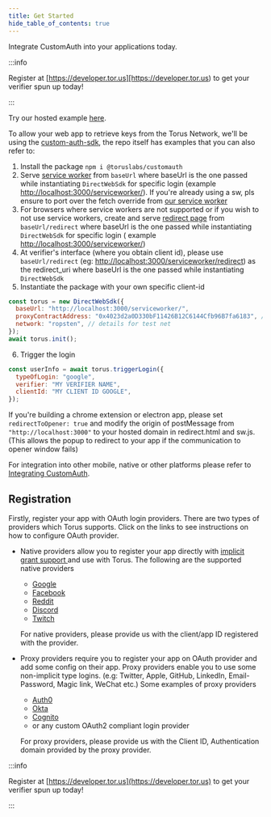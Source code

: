 ```yaml
---
title: Get Started
hide_table_of_contents: true
---
```


Integrate CustomAuth into your applications today.

:::info

Register at [https://developer.tor.us][https://developer.tor.us) to
get your verifier spun up today!

:::

Try our hosted example [here](https://vue-direct.tor.us).

To allow your web app to retrieve keys from the Torus Network, we'll be using
the [custom-auth-sdk](https://github.com/torusresearch/customauth), the
repo itself has examples that you can also refer to:

1. Install the package `npm i @toruslabs/customauth`
2. Serve
   [service worker](https://github.com/torusresearch/customauth/blob/master/serviceworker/sw.js)
   from `baseUrl` where baseUrl is the one passed while instantiating
   `DirectWebSdk` for specific login \(example
   [http://localhost:3000/serviceworker/](http://localhost:3000/serviceworker/)\).
   If you're already using a sw, pls ensure to port over the fetch override from
   [our service worker](https://github.com/torusresearch/customauth/blob/master/serviceworker/sw.js)
3. For browsers where service workers are not supported or if you wish to not
   use service workers, create and serve
   [redirect page](https://github.com/torusresearch/customauth/blob/master/serviceworker/redirect.html)
   from `baseUrl/redirect` where baseUrl is the one passed while instantiating
   `DirectWebSdk` for specific login \( example
   [http://localhost:3000/serviceworker/](http://localhost:3000/serviceworker/)\)
4. At verifier's interface \(where you obtain client id\), please use
   `baseUrl/redirect` \(eg:
   [http://localhost:3000/serviceworker/redirect](http://localhost:3000/serviceworker/redirect)\)
   as the redirect_uri where baseUrl is the one passed while instantiating
   `DirectWebSdk`
5. Instantiate the package with your own specific client-id

```javascript
const torus = new DirectWebSdk({
  baseUrl: "http://localhost:3000/serviceworker/",
  proxyContractAddress: "0x4023d2a0D330bF11426B12C6144Cfb96B7fa6183", // details for test net
  network: "ropsten", // details for test net
});
await torus.init();
```

6. Trigger the login

```javascript
const userInfo = await torus.triggerLogin({
  typeOfLogin: "google",
  verifier: "MY VERIFIER NAME",
  clientId: "MY CLIENT ID GOOGLE",
});
```

If you're building a chrome extension or electron app, please set
`redirectToOpener: true` and modify the origin of postMessage from
`"http://localhost:3000"` to your hosted domain in redirect.html and sw.js.
\(This allows the popup to redirect to your app if the communication to opener
window fails\)

For integration into other mobile, native or other platforms please refer to
[Integrating CustomAuth](integrating-customauth/).

## Registration

Firstly, register your app with OAuth login providers. There are two types of
providers which Torus supports. Click on the links to see instructions on how to
configure OAuth provider.

- Native providers allow you to register your app directly with
  [implicit grant support ](https://oauth.net/2/grant-types/implicit/)and use
  with Torus. The following are the supported native providers

  - [Google](https://support.google.com/googleapi/answer/6158849)
  - [Facebook](https://developers.facebook.com/docs/apps)
  - [Reddit](https://github.com/reddit-archive/reddit/wiki/oauth2)
  - [Discord](https://discord.com/developers/docs/topics/oauth2)
  - [Twitch](https://dev.twitch.tv/docs/authentication/#registration)

  For native providers, please provide us with the client/app ID registered with
  the provider.

- Proxy providers require you to register your app on OAuth provider and add
  some config on their app. Proxy providers enable you to use some non-implicit
  type logins. \(e.g: Twitter, Apple, GitHub, LinkedIn, Email-Password, Magic
  link, WeChat etc.\) Some examples of proxy providers

  - [Auth0](https://auth0.com/docs/connections)
  - [Okta](https://developer.okta.com/docs/concepts/social-login/)
  - [Cognito](https://aws.amazon.com/cognito/getting-started/)
  - or any custom OAuth2 compliant login provider

  For proxy providers, please provide us with the Client ID, Authentication
  domain provided by the proxy provider.

:::info

Register at [https://developer.tor.us](https://developer.tor.us) to
get your verifier spun up today!

:::
